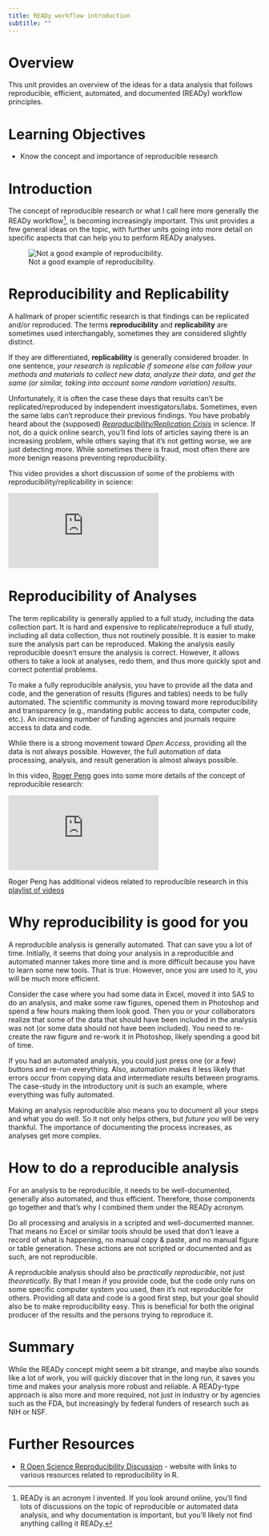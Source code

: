 ```yaml
---
title: READy workflow introduction
subtitle: ""
---
```


# Overview

This unit provides an overview of the ideas for a data analysis that follows reproducible, efficient, automated, and documented (READy) workflow principles.


# Learning Objectives

- Know the concept and importance of reproducible research


# Introduction

The concept of reproducible research or what I call here more generally the READy workflow[^1], is becoming increasingly important. This unit provides a few general ideas on the topic, with further units going into more detail on specific aspects that can help you to perform READy analyses. 

[^1]: READy is an acronym I invented. If you look around online, you'll find lots of discussions on the topic of reproducible or automated data analysis, and why documentation is important, but you'll likely not find anything calling it READy.


![Not a good example of reproducibility.](/media/amiracleoccurs.gif){fig-alt="Comic of two people in front of a chalkboard that has mathematical equations and the phrase 'then a miracle occurs' between equations. The person pointing at that phrase says 'I think you should be more explicit here in step two.'"}



# Reproducibility and Replicability

A hallmark of proper scientific research is that findings can be replicated and/or reproduced. The terms **reproduciblity** and **replicability** are sometimes used interchangably, sometimes they are considered slightly distinct.

If they are differentiated, **replicability** is generally considered broader. In one sentence, *your research is replicable if someone else can follow your methods and materials to collect new data, analyze their data, and
get the same (or similar, taking into account some random variation) results*. 

Unfortunately, it is often the case these days that results can't be replicated/reproduced by independent investigators/labs. Sometimes, even the same labs can't reproduce their previous findings. You have probably heard about the (supposed) [*Reproducibility/Replication Crisis*](https://en.wikipedia.org/wiki/Replication_crisis) in science. If not, do a quick online search, you'll find lots of articles saying there is an increasing problem, while others saying that it's not getting worse, we are just detecting more. While sometimes there is fraud, most often there are more benign reasons preventing reproducibility.

This video provides a short discussion of some of the problems with reproducibility/replicability in science:

::: container
<iframe class="video" src="https://www.youtube.com/embed/VcgO2v3JjCU" frameborder="0" allowfullscreen></iframe>
:::


# Reproducibility of Analyses

The term replicability is generally applied to a full study, including the data collection part. It is hard and expensive to replicate/reproduce a full study, including all data collection, thus not routinely possible. It is easier to make sure the analysis part can be reproduced. Making the analysis easily reproducible doesn't ensure the analysis is correct. However, it allows others to take a look at analyses, redo them, and thus more quickly spot and correct potential problems.

To make a fully reproducible analysis, you have to provide all the data and code, and the generation of results (figures and tables) needs to be fully automated. The scientific community is moving toward more reproducibility and transparency (e.g., mandating public access to data, computer code, etc.). An increasing number of funding agencies and journals require access to data and code.

While there is a strong movement toward *Open Access*, providing all the data is not always possible. However, the full automation of data processing, analysis, and result generation is almost always possible.

In this video, [Roger Peng](http://www.biostat.jhsph.edu/~rpeng/) goes into some more details of the concept of reproducible research:

::: container
<iframe class="video" src="https://www.youtube.com/embed/DfBSiOupI1I" frameborder="0" allowfullscreen></iframe>
:::

Roger Peng has additional videos related to reproducible research in this [playlist of videos](https://www.youtube.com/playlist?list=PLjTlxb-wKvXOU4WW4p3qc4VKWTI4gLNUf)


# Why reproducibility is good for you

A reproducible analysis is generally automated. That can save you a lot of time. Initially, it seems that doing your analysis in a reproducible and automated manner takes more time and is more difficult because you have to learn some new tools. That is true. However, once you are used to it, you will be much more efficient.

Consider the case where you had some data in Excel, moved it into SAS to do an analysis, and make some raw figures, opened them in Photoshop and spend a few hours making them look good. Then you or your collaborators realize that some of the data that should have been included in the analysis was not (or some data should not have been included). You need to re-create the raw figure and re-work it in Photoshop, likely spending a good bit of time.

If you had an automated analysis, you could just press one (or a few) buttons and re-run everything. Also, automation makes it less likely that errors occur from copying data and intermediate results between programs. The case-study in the introductory unit is such an example, where everything was fully automated.

Making an analysis reproducible also means you to document all your steps and what you do well. So it not only helps others, but *future you* will be very thankful. The importance of documenting the process increases, as analyses get more complex.



# How to do a reproducible analysis

For an analysis to be reproducible, it needs to be well-documented, generally also automated, and thus efficient. Therefore, those components go together and that's why I combined them under the READy acronym.

Do all processing and analysis in a scripted and well-documented manner. That means no Excel or similar tools should be used that don't leave a record of what is happening, no manual copy & paste, and no manual figure or table generation. These actions are not scripted or documented and as such, are not reproducible.

A reproducible analysis should also be *practically reproducible*, not just *theoretically*. By that I mean if you provide code, but the code only runs on some specific computer system you used, then it's not reproducible for others. Providing all data and code is a good first step, but your goal should also be to make reproducibility easy. This is beneficial for both the original producer of the results and the persons trying to reproduce it.




# Summary

While the READy concept might seem a bit strange, and maybe also sounds like a lot of work, you will quickly discover that in the long run, it saves you time and makes your analysis more robust and reliable. A READy-type approach is also more and more required, not just in industry or by agencies such as the FDA, but increasingly by federal funders of research such as NIH or NSF.


# Further Resources

-   [R Open Science Reproducibility Discussion](https://ropensci.org/commcalls/2019-07-30/) - website with links to various resources related to reproducibility in R.
